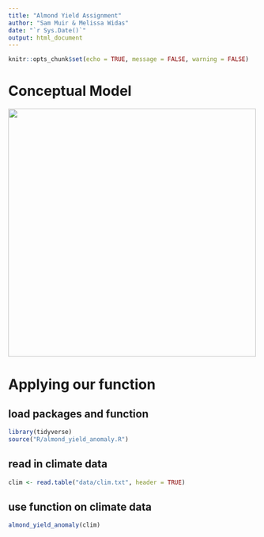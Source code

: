 ```yaml
---
title: "Almond Yield Assignment"
author: "Sam Muir & Melissa Widas"
date: "`r Sys.Date()`"
output: html_document
---
```


```r
knitr::opts_chunk$set(echo = TRUE, message = FALSE, warning = FALSE)
```

# Conceptual Model

![](IMG_3958.jpg){width="501"}

# Applying our function

## load packages and function

```r
library(tidyverse)
source("R/almond_yield_anomaly.R")
```

## read in climate data

```r
clim <- read.table("data/clim.txt", header = TRUE)
```

## use function on climate data

```r
almond_yield_anomaly(clim)
```

